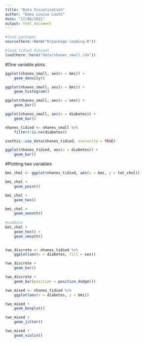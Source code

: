 ```yaml
---
title: "Data Visualization"
author: "Emma Louise Louth"
date: "17/06/2021"
output: html_document
---
```

```r
#load packages
source(here::here("R/package-loading.R"))

#load tidied dataset
load(here::here("data/nhanes_small.rda"))
```

#One variable plots
```r
ggplot(nhanes_small, aes(x = bmi)) + 
    geom_density()

ggplot(nhanes_small, aes(x = bmi)) +
    geom_histogram()
```


```r
ggplot(nhanes_small, aes(x = sex)) +
    geom_bar()

ggplot(nhanes_small, aes(x = diabetes)) +
    geom_bar()    
```


```r
nhanes_tidied <- nhanes_small %>% 
    filter(!is.na(diabetes))

usethis::use_data(nhanes_tidied, overwrite = TRUE)

ggplot(nhanes_tidied, aes(x = diabetes)) +
    geom_bar()
```

#Plotting two variables
```r
bmi_chol <- ggplot(nhanes_tidied, aes(x = bmi, y = tot_chol))

bmi_chol + 
    geom_point()

bmi_chol +
    geom_hex()

bmi_chol +
    geom_smooth() 
 
#combine
bmi_chol +
    geom_hex() +
    geom_smooth()
    
```


```r
two_discrete <- nhanes_tidied %>% 
    ggplot(aes(x = diabetes, fill = sex)) 

two_discrete + 
    geom_bar()

two_discrete +
    geom_bar(position = position_dodge())
```



```r
two_mixed <- nhanes_tidied %>% 
    ggplot(aes(x = diabetes, y = bmi))

two_mixed +
    geom_boxplot()

two_mixed +
    geom_jitter()

two_mixed +
    geom_violin()
```


